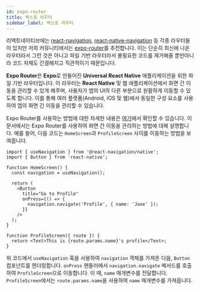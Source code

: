 ```yaml
---
id: expo-router
title: 엑스포 라우터
sidebar_label: 엑스포 라우터
---
```



리액트네이티브에는 [react-navigation](https://reactnavigation.org), [react-native-navigation](https://github.com/wix/react-native-navigation) 등 각종 라우터들이 있지만 저희 커뮤니티에서는 [expo-router](https://docs.expo.dev/routing/introduction)를 추천합니다.
이는 단순히 최신에 나온 라우터라서 그런 것은 아니고 파일 기반 라우터라서 불필요한 코드를 제거해줄 뿐만아니라 코드 자체도 간결해지고 직관적이기 때문입니다.

<AdFitMobileBanner
  unit="DAN-YpcHf9p49U5ykXi8"
  className="adfit-top-mobile"
/>

**Expo Router**은 **Expo**로 만들어진 **Universal React Native** 애플리케이션을 위한 파일 기반 라우터입니다.
이 라우터는 **React Native** 및 웹 애플리케이션에서 화면 간 이동을 관리할 수 있게 해주며, 사용자가 앱의 UI의 다른 부분으로 원활하게 이동할 수 있도록 합니다.
이를 통해 여러 플랫폼(Android, iOS 및 웹)에서 동일한 구성 요소를 사용하여 앱의 화면 간 이동을 관리할 수 있습니다.

Expo Router를 사용하는 방법에 대한 자세한 내용은 [여기](https://docs.expo.dev/routing/introduction)에서 확인할 수 있습니다.
이 문서에서는 Expo Router를 사용하여 화면 간 이동을 관리하는 방법에 대해 설명합니다.
예를 들어, 다음 코드는 `HomeScreen`과 `ProfileScreen` 사이를 이동하는 방법을 보여줍니다.

```tsx
import { useNavigation } from '@react-navigation/native';
import { Button } from 'react-native';

function HomeScreen() {
  const navigation = useNavigation();

  return (
    <Button
      title="Go to Profile"
      onPress={() => {
        navigation.navigate('Profile', { name: 'Jane' });
      }}
    />
  );
}

function ProfileScreen({ route }) {
  return <Text>This is {route.params.name}'s profile</Text>;
}
```

위 코드에서 `useNavigation` 훅을 사용하여 `navigation` 객체를 가져온 다음, `Button` 컴포넌트를 렌더링합니다.
`onPress` 핸들러에서 `navigation.navigate` 메서드를 호출하여 `ProfileScreen`으로 이동합니다.
이 때, `name` 매개변수를 전달합니다. `ProfileScreen`에서는 `route.params.name`을 사용하여 `name` 매개변수를 가져옵니다.

<AdFitMobileBanner
  unit="DAN-weLLBNA8C31gpo1t"
  className="adfit-bottom-mobile"
/>
